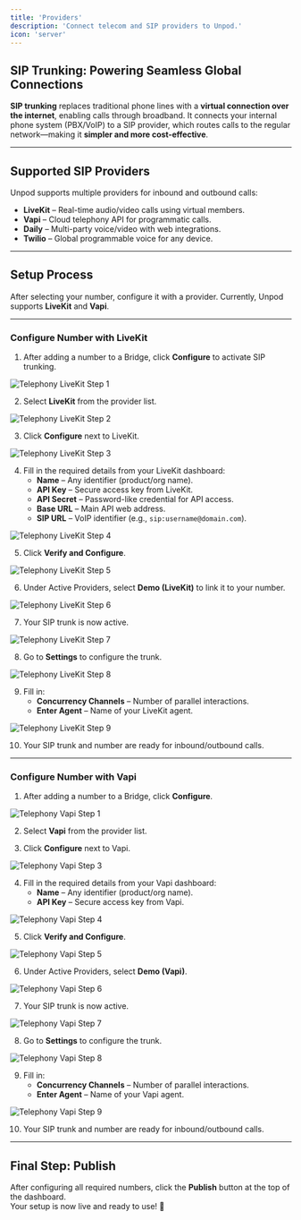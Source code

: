 ```yaml
---
title: 'Providers'
description: 'Connect telecom and SIP providers to Unpod.'
icon: 'server'
---
```


## SIP Trunking: Powering Seamless Global Connections

**SIP trunking** replaces traditional phone lines with a **virtual connection over the internet**, enabling calls through broadband. It connects your internal phone system (PBX/VoIP) to a SIP provider, which routes calls to the regular network—making it **simpler and more cost-effective**.

---

## Supported SIP Providers

Unpod supports multiple providers for inbound and outbound calls:

- **LiveKit** – Real-time audio/video calls using virtual members.  
- **Vapi** – Cloud telephony API for programmatic calls.  
- **Daily** – Multi-party voice/video with web integrations.  
- **Twilio** – Global programmable voice for any device.  

---

## Setup Process

After selecting your number, configure it with a provider. Currently, Unpod supports **LiveKit** and **Vapi**.

---

### Configure Number with LiveKit

1. After adding a number to a Bridge, click **Configure** to activate SIP trunking.  

<img src="./images/TelephonyLivekitStep1.png" alt="Telephony LiveKit Step 1" />

2. Select **LiveKit** from the provider list.  

<img src="./images/TelephonyLivekitStep2.png" alt="Telephony LiveKit Step 2" />

3. Click **Configure** next to LiveKit.  

<img src="./images/TelephonyLivekitStep3.png" alt="Telephony LiveKit Step 3" />

4. Fill in the required details from your LiveKit dashboard:  
   - **Name** – Any identifier (product/org name).  
   - **API Key** – Secure access key from LiveKit.  
   - **API Secret** – Password-like credential for API access.  
   - **Base URL** – Main API web address.  
   - **SIP URL** – VoIP identifier (e.g., `sip:username@domain.com`).  

<img src="./images/TelephonyLivekitStep4.png" alt="Telephony LiveKit Step 4" />

5. Click **Verify and Configure**.  

<img src="./images/TelephonyLivekitStep5.png" alt="Telephony LiveKit Step 5" />

6. Under Active Providers, select **Demo (LiveKit)** to link it to your number.  

<img src="./images/TelephonyLivekitStep6.png" alt="Telephony LiveKit Step 6" />

7. Your SIP trunk is now active.  

<img src="./images/TelephonyLivekitStep7.png" alt="Telephony LiveKit Step 7" />

8. Go to **Settings** to configure the trunk.  

<img src="./images/TelephonyLivekitStep8.png" alt="Telephony LiveKit Step 8" />

9. Fill in:  
   - **Concurrency Channels** – Number of parallel interactions.  
   - **Enter Agent** – Name of your LiveKit agent.  

<img src="./images/TelephonyLivekitStep9.png" alt="Telephony LiveKit Step 9" />

10. Your SIP trunk and number are ready for inbound/outbound calls.

---

### Configure Number with Vapi

1. After adding a number to a Bridge, click **Configure**.  

<img src="./images/TelephonyVapiStep1.png" alt="Telephony Vapi Step 1" />

2. Select **Vapi** from the provider list.  

3. Click **Configure** next to Vapi.  

<img src="./images/TelephonyVapiStep3.png" alt="Telephony Vapi Step 3" />

4. Fill in the required details from your Vapi dashboard:  
   - **Name** – Any identifier (product/org name).  
   - **API Key** – Secure access key from Vapi.  

<img src="./images/TelephonyVapiStep4.png" alt="Telephony Vapi Step 4" />

5. Click **Verify and Configure**.  

<img src="./images/TelephonyVapiStep5.png" alt="Telephony Vapi Step 5" />

6. Under Active Providers, select **Demo (Vapi)**.  

<img src="./images/TelephonyVapiStep6.png" alt="Telephony Vapi Step 6" />

7. Your SIP trunk is now active.  

<img src="./images/TelephonyVapiStep7.png" alt="Telephony Vapi Step 7" />

8. Go to **Settings** to configure the trunk.  

<img src="./images/TelephonyVapiStep8.png" alt="Telephony Vapi Step 8" />

9. Fill in:  
   - **Concurrency Channels** – Number of parallel interactions.  
   - **Enter Agent** – Name of your Vapi agent.  

<img src="./images/TelephonyVapiStep9.png" alt="Telephony Vapi Step 9" />

10. Your SIP trunk and number are ready for inbound/outbound calls.
 

---

## Final Step: Publish

After configuring all required numbers, click the **Publish** button at the top of the dashboard.  
Your setup is now live and ready to use! 🚀


